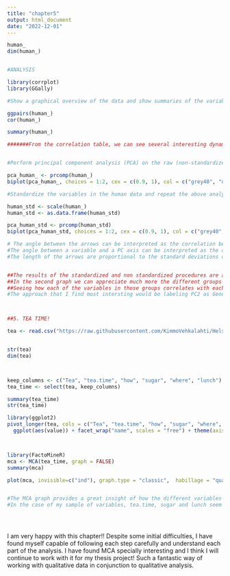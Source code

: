 ```yaml
---
title: "chapter5"
output: html_document
date: "2022-12-01"
---
```


```r
human_
dim(human_)


#ANALYSIS

library(corrplot)
library(GGally)

#Show a graphical overview of the data and show summaries of the variables in the data. Describe and interpret the outputs, commenting on the distributions of the variables and the relationships between them.

ggpairs(human_)
cor(human_)

summary(human_)

#######From the correlation table, we can see several interesting dynamics between variables, such as a strong positive interrelation between expected years of schooling and Life Expectancy at Birth, or a clear positive correlation between Maternal Mortality Ratio and Adolescent Birth rate.


#Perform principal component analysis (PCA) on the raw (non-standardized) human data. Show the variability captured by the principal components. Draw a biplot displaying the observations by the first two principal components (PC1 coordinate in x-axis, PC2 coordinate in y-axis), along with arrows representing the original variables

pca_human_ <- prcomp(human_)
biplot(pca_human_, choices = 1:2, cex = c(0.9, 1), col = c("grey40", "deeppink2"))

#Standardize the variables in the human data and repeat the above analysis. Interpret the results of both analysis (with and without standardizing). 

human_std <- scale(human_)
human_std <- as.data.frame(human_std)

pca_human_std <- prcomp(human_std)
biplot(pca_human_std, choices = 1:2, cex = c(0.9, 1), col = c("grey40", "deeppink2"))

# The angle between the arrows can be interpreted as the correlation between the variables.
#The angle between a variable and a PC axis can be interpreted as the correlation between the two.
#The length of the arrows are proportional to the standard deviations of the variables.


##The results of the standardized and non standardized procedures are already quite distinct at first glance, with the countries being distributed much more homogeneously. Without standardizing, the GNI variable becomes the only visible variable and the countries become lumped at the top right corner.
##In the second graph we can appreciate much more the different groups of variables clustered together, such as the nmumber of females in parliamanet or the ratio M/f in the labour force. Lastly, on the right side we can see how Mother Mortality and Adolescent Birth ratios are placed also very close to each other.
##Seeing how each of the variables in those groups correlates with each other in the same cluster (looking at the angles) and the angle they have respective to the two components, we could attempt at labeling each of the two dimensions:
#The approach that I find most intersting would be labeling PC2 as Gender Equality and PC1 as Economic Equality, given that the variables grouped in each side could fit nicely with these desxcriptions, and it would also make sense of the country distribution along the graph.



##5. TEA TIME!

tea <- read.csv("https://raw.githubusercontent.com/KimmoVehkalahti/Helsinki-Open-Data-Science/master/datasets/tea.csv", stringsAsFactors = TRUE)


str(tea)
dim(tea)



keep_columns <- c("Tea", "tea.time", "how", "sugar", "where", "lunch")
tea_time <- select(tea, keep_columns)

summary(tea_time)
str(tea_time)

library(ggplot2)
pivot_longer(tea, cols = c("Tea", "tea.time", "how", "sugar", "where", "lunch")) %>% 
  ggplot(aes(value)) + facet_wrap("name", scales = "free") + theme(axis.text.x = element_text(angle = 45, hjust = 1, size = 8)) + geom_bar()



library(FactoMineR)
mca <- MCA(tea_time, graph = FALSE)
summary(mca)

plot(mca, invisible=c("ind"), graph.type = "classic",  habillage = "quali")


#The MCA graph provides a great insight of how the different variables interact with the different underlying component dimensions.
#In the case of my sample of variables, tea.time, sugar and lunch seem to have reduced impact on the dimensions, while where and how appear to be much more linked to changes in the dimensions highlighted.





```
I am very happy with this chapter!! Despite some initial difficulties, I have found myself capable of following each step carefully and understand each part of the analysis. I have found MCA specially interesting and I think I will continue to work with it for my thesis project! Such a fantastic way of working with qualitative data in conjunction to qualitative analysis.
